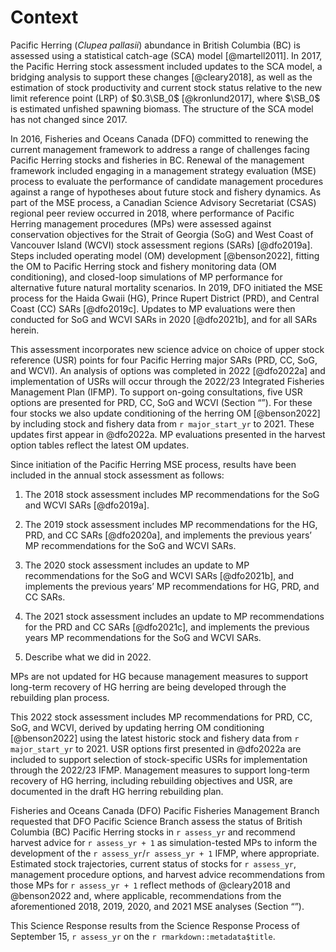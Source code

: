 # Context\label{sec:context}

Pacific Herring (*Clupea pallasii*) abundance in British Columbia (BC) is
assessed using a statistical catch-age (SCA) model [@martell2011].
In 2017, the Pacific Herring stock assessment included
updates to the SCA model,
a bridging analysis to support these changes [@cleary2018], as well as
the estimation of stock productivity and current stock status
relative to the new limit reference point (LRP) of $0.3\SB_0$ [@kronlund2017],
where $\SB_0$ is estimated unfished spawning biomass.
The structure of the SCA model has not changed since 2017.

In 2016, Fisheries and Oceans Canada (DFO) committed to
renewing the current management framework to
address a range of challenges facing Pacific Herring stocks and fisheries in BC.
Renewal of the management framework included engaging in
a management strategy evaluation (MSE) process to evaluate
the performance of candidate management procedures against
a range of hypotheses about future stock and fishery dynamics.
As part of the MSE process,
a Canadian Science Advisory Secretariat (CSAS)
regional peer review occurred in 2018,
where performance of Pacific Herring management procedures (MPs) were assessed
against conservation objectives for the
Strait of Georgia (SoG) and West Coast of Vancouver Island (WCVI)
stock assessment regions (SARs) [@dfo2019a].
Steps included operating model (OM) development [@benson2022],
fitting the OM to Pacific Herring stock and fishery monitoring data
(OM conditioning), and
closed-loop simulations of MP performance for alternative
future natural mortality scenarios.
In 2019, DFO initiated the MSE process for the
Haida Gwaii (HG), Prince Rupert District (PRD), and Central Coast (CC)
SARs [@dfo2019c].
Updates to MP evaluations were then conducted for
SoG and WCVI SARs in 2020 [@dfo2021b], and
for all SARs herein.

<!-- TODO: Need to update this text -->
This assessment incorporates new science advice on
choice of upper stock reference (USR) points
for four Pacific Herring major SARs (PRD, CC, SoG, and WCVI).
An analysis of options was completed in 2022 [@dfo2022a] and
implementation of USRs will occur through the 
2022/23 Integrated Fisheries Management Plan (IFMP).
To support on-going consultations,
five USR options are presented for PRD, CC, SoG and WCVI
(Section "\nameref{sec:harv-opts}").
For these four stocks
we also update conditioning of the herring OM [@benson2022]
by including stock and fishery data from `r major_start_yr` to 2021.
These updates first appear in @dfo2022a.
MP evaluations presented in the harvest option tables 
reflect the latest OM updates.

Since initiation of the Pacific Herring MSE process,
results have been included in the annual stock assessment as follows:

1. The 2018 stock assessment includes
MP recommendations for the SoG and WCVI SARs [@dfo2019a].

1. The 2019 stock assessment includes
MP recommendations for the HG, PRD, and CC SARs [@dfo2020a], and
implements the previous years' MP recommendations for the SoG and WCVI SARs. 

1. The 2020 stock assessment includes
an update to MP recommendations for the SoG and WCVI SARs [@dfo2021b], and
implements the previous years' MP recommendations for HG, PRD, and CC SARs.

1. The 2021 stock assessment includes
an update to MP recommendations for the PRD and CC SARs [@dfo2021c], and
implements the previous years MP recommendations for the SoG and WCVI SARs.

1. Describe what we did in 2022.

MPs are not updated for HG because management measures to support 
long-term recovery of HG herring are being developed through the 
rebuilding plan process.

<!-- TODO: Need to update this text -->
This 2022 stock assessment includes
MP recommendations for PRD, CC, SoG, and WCVI,
derived by updating herring OM conditioning [@benson2022] using 
the latest historic stock and fishery data from `r major_start_yr` to 2021.
USR options first presented in @dfo2022a are included to
support selection of stock-specific USRs
for implementation through the 2022/23 IFMP.
Management measures to support long-term recovery of HG herring,
including rebuilding objectives and USR,
are documented in the draft
HG herring rebuilding plan.\footnote{\label{fn:rebuild}
Haida Gwaii 'íináang | iinang Pacific Herring:
An ecosystem overview and ecosystem-based rebuilding plan.
Draft consultation period fall 2022.}

Fisheries and Oceans Canada (DFO) Pacific Fisheries Management Branch requested
that DFO Pacific Science Branch assess the status of
British Columbia (BC) Pacific Herring stocks in `r assess_yr` and
recommend harvest advice for `r assess_yr + 1`
as simulation-tested MPs to inform the development of the
`r assess_yr`/`r assess_yr + 1` IFMP, where appropriate.
Estimated stock trajectories,
current status of stocks for `r assess_yr`,
management procedure options, and
harvest advice recommendations from those MPs for `r assess_yr + 1`
reflect methods of @cleary2018 and @benson2022 and,
where applicable,
recommendations from the aforementioned 2018, 2019, 2020, and 2021 MSE analyses
(Section "\nameref{sec:harv-opts}").

<!-- Mandatory last paragraph in this section -->
This Science Response results from the Science Response Process of
September 15, `r assess_yr` on the `r rmarkdown::metadata$title`.
